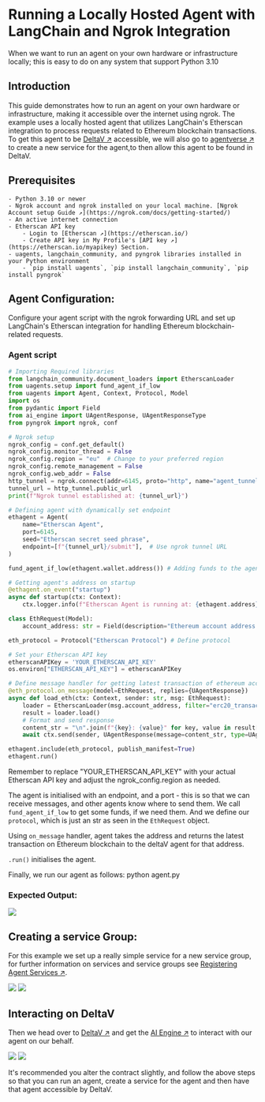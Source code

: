 
# Running a Locally Hosted Agent with LangChain and Ngrok Integration

When we want to run an agent on your own hardware or infrastructure locally; this is easy to do on any system that support Python 3.10

## Introduction

This guide demonstrates how to run an agent on your own hardware or infrastructure, making it accessible over the internet using ngrok. The example uses a locally hosted agent that utilizes LangChain's Etherscan integration to process requests related to Ethereum blockchain transactions. To get this agent to be [DeltaV ↗️](/concepts/ai-engine/deltav) accessible, we will also go to [agentverse ↗️](/concepts/agent-services/agentverse-intro) to create a new service for the agent,to then allow this agent to be found in DeltaV.

## Prerequisites

    - Python 3.10 or newer
    - Ngrok account and ngrok installed on your local machine. [Ngrok Account setup Guide ↗️](https://ngrok.com/docs/getting-started/)
    - An active internet connection
    - Etherscan API key
        - Login to [Etherscan ↗️](https://etherscan.io/)
        - Create API key in My Profile's [API key ↗️](https://etherscan.io/myapikey) Section.
    - uagents, langchain_community, and pyngrok libraries installed in your Python environment
        - `pip install uagents`, `pip install langchain_community`, `pip install pyngrok`


## Agent Configuration:

Configure your agent script with the ngrok forwarding URL and set up LangChain's Etherscan integration for handling Ethereum blockchain-related requests.

### Agent script

```py copy filename = 'agent.py'
# Importing Required libraries
from langchain_community.document_loaders import EtherscanLoader
from uagents.setup import fund_agent_if_low
from uagents import Agent, Context, Protocol, Model
import os
from pydantic import Field
from ai_engine import UAgentResponse, UAgentResponseType
from pyngrok import ngrok, conf

# Ngrok setup
ngrok_config = conf.get_default()
ngrok_config.monitor_thread = False
ngrok_config.region = "eu"  # Change to your preferred region
ngrok_config.remote_management = False
ngrok_config.web_addr = False
http_tunnel = ngrok.connect(addr=6145, proto="http", name="agent_tunnel")
tunnel_url = http_tunnel.public_url
print(f"Ngrok tunnel established at: {tunnel_url}")

# Defining agent with dynamically set endpoint
ethagent = Agent(
    name="Etherscan Agent",
    port=6145,
    seed="Etherscan secret seed phrase",
    endpoint=[f"{tunnel_url}/submit"],  # Use ngrok tunnel URL
)

fund_agent_if_low(ethagent.wallet.address()) # Adding funds to the agent's wallet

# Getting agent's address on startup
@ethagent.on_event("startup")
async def startup(ctx: Context):
    ctx.logger.info(f"Etherscan Agent is running at: {ethagent.address}")

class EthRequest(Model):
    account_address: str = Field(description="Ethereum account address for transaction details")

eth_protocol = Protocol("Etherscan Protocol") # Define protocol

# Set your Etherscan API key
etherscanAPIKey = 'YOUR_ETHERSCAN_API_KEY'
os.environ["ETHERSCAN_API_KEY"] = etherscanAPIKey

# Define message handler for getting latest transaction of ethereum account
@eth_protocol.on_message(model=EthRequest, replies={UAgentResponse})
async def load_eth(ctx: Context, sender: str, msg: EthRequest):
    loader = EtherscanLoader(msg.account_address, filter="erc20_transaction") # Getting ERC20 transactions
    result = loader.load()
    # Format and send response
    content_str = "\n".join(f"{key}: {value}" for key, value in result[0].page_content.items())
    await ctx.send(sender, UAgentResponse(message=content_str, type=UAgentResponseType.FINAL))

ethagent.include(eth_protocol, publish_manifest=True)
ethagent.run()

```
<Callout type="info" emoji="ℹ️">
Remember to replace "YOUR_ETHERSCAN_API_KEY" with your actual Etherscan API key and adjust the ngrok_config.region as needed.
</Callout>

The agent is initialised with an endpoint, and a port - this is so that we can receive messages, and other agents know where to send them. 
We call `fund_agent_if_low` to get some funds, if we need them. And we define our `protocol`, which is just an str as seen in the `EthRequest` 
object.

Using `on_message` handler, agent takes the address and returns the latest transaction on Ethereum blockchain to the deltaV agent for that address.

`.run()` initialises the agent.

Finally, we run our agent as follows: python agent.py

### Expected Output:

![](../../../src/images/guides/uagent/expectedoutputether.png)

## Creating a service Group:

For this example we set up a really simple service for a new service group, for further information on services and service 
groups see [Registering Agent Services ↗️](/guides/agentverse/registering-agent-services).

![](../../../src/images/guides/uagent/ethservice1.png)
![](../../../src/images/guides/uagent/ethservice2.png)

## Interacting on DeltaV

Then we head over to [DeltaV ↗️](https://deltav.agentverse.ai/) and get the [AI Engine ↗️](/concepts/ai-engine/ai-engine-intro) to interact with our agent on our behalf.

![](../../../src/images/guides/uagent/ethdeltav1.png)
![](../../../src/images/guides/uagent/ethdeltav2.png)

It's recommended you alter the contract slightly, and follow the above steps so that you can run an agent, create a service for the agent and then have that agent accessible by DeltaV.